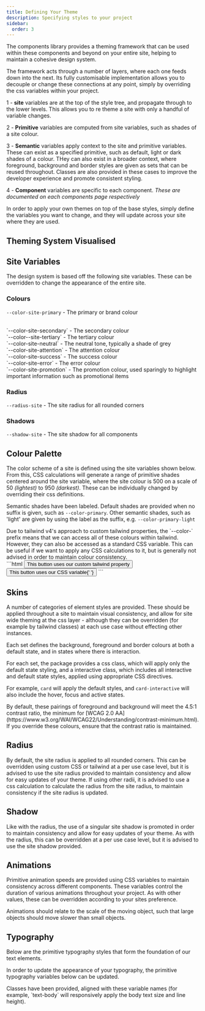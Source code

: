 ```yaml
---
title: Defining Your Theme
description: Specifying styles to your project
sidebar:
  order: 3
---
```



The components library provides a theming framework that can be used within these components and beyond on your entire site, helping to maintain a cohesive design system.

The framework acts through a number of layers, where each one feeds down into the next. Its fully customisable implementation allows you to decouple or change these connections at any point, simply by overriding the css variables within your project.

1 - **site** variables are at the top of the style tree, and propagate through to the lower levels. This allows you to re theme a site with only a handful of variable changes.

2 - **Primitive** variables are computed from site variables, such as shades of a site colour.

3 - **Semantic** variables apply context to the site and primitive variables. These can exist as a specified primitive, such as default, light or dark shades of a colour. THey can also exist in a broader context, where foreground, background and border styles are given as sets that can be reused throughout. Classes are also provided in these cases to improve the developer experience and promote consistent styling.

4 - **Component** variables are specific to each component. _These are documented on each components page respectively_

In order to apply your own themes on top of the base styles, simply define the variables you want to change, and they will update across your site where they are used.

## Theming System Visualised

<ThemeAnimation client:load />

## Site Variables

The design system is based off the following site variables. These can be overridden to change the appearance of the entire site.

### Colours

`--color-site-primary` - The primary or brand colour

<br />
`--color-site-secondary` - The secondary colour
<br />
`--color--site-tertiary` - The tertiary colour
<br />
`--color-site-neutral` - The neutral tone, typically a shade of grey
<br />
`--color-site-attention` - The attention colour
<br />
`--color-site-success` - The success colour
<br />
`--color-site-error` - The error colour
<br />
`--color-site-promotion` - The promotion colour, used sparingly to highlight
important information such as promotional items

### Radius

`--radius-site` - The site radius for all rounded corners

### Shadows

`--shadow-site` - The site shadow for all components

## Colour Palette

The color scheme of a site is defined using the site variables shown below. From this, CSS calculations will generate a range of primitive shades centered around the site variable, where the site colour is 500 on a scale of 50 _(lightest)_ to 950 _(darkest)_. These can be individually changed by overriding their css definitions.

Semantic shades have been labeled. Default shades are provided when no suffix is given, such as `--color-primary`. Other semantic shades, such as 'light' are given by using the label as the suffix, e.g. `--color-primary-light`

<Aside type="tip">
  Due to tailwind v4's approach to custom tailwind properties, the `--color-`
  prefix means that we can access all of these colours within tailwind. However,
  they can also be accessed as a standard CSS variable. This can be useful if we
  want to apply any CSS calculations to it, but is generally not advised in
  order to maintain colour consistency.
  <br />
  ```html
  <button class="bg-primary-500">
    This button uses our custom tailwind property
  </button>
  <button class="bg-[var(--color-primary-500)]">
    This button uses our CSS variable{' '}
  </button>
  ```
</Aside>

<ShowComponent filePath="./src/sample-css/colour.css">
  <ColorScheme />
</ShowComponent>

## Skins

A number of categories of element styles are provided. These should be applied throughout a site to maintain visual consistency, and allow for site wide theming at the css layer - although they can be overridden (for example by tailwind classes) at each use case without effecting other instances.

Each set defines the background, foreground and border colours at both a default state, and in states where there is interaction.

<Aside type="tip">
  For each set, the package provides a css class, which will apply only the
  default state styling, and a interactive class, which includes all interactive
  and default state styles, applied using appropriate CSS directives.

For example, `card` will apply the default styles, and `card-interactive` will also include the hover, focus and active states.

</Aside>

<Aside type="caution" title="Accessibility Warning">
  By default, these pairings of foreground and background will meet the 4.5:1 contrast ratio, the minimum for [WCAG 2.0 AA](https://www.w3.org/WAI/WCAG22/Understanding/contrast-minimum.html). If you override these colours, ensure that the contrast ratio is maintained.

</Aside>

<ShowComponent filePath="./src/sample-css/semanticColours.css">
  <SemanticColors />
</ShowComponent>

## Radius

By default, the site radius is applied to all rounded corners. This can be overridden using custom CSS or tailwind at a per use case level, but it is advised to use the site radius provided to maintain consistency and allow for easy updates of your theme. If using other radii, it is advised to use a css calculation to calculate the radius from the site radius, to maintain consistency if the site radius is updated.

<ShowComponent filePath="./src/sample-css/corners.css">
  <CornerDisplay />
</ShowComponent>

## Shadow

Like with the radius, the use of a singular site shadow is promoted in order to maintain consistency and allow for easy updates of your theme. As with the radius, this can be overridden at a per use case level, but it is advised to use the site shadow provided.

<ShowComponent filePath="./src/sample-css/shadows.css">
  <ShadowDisplay />
</ShowComponent>

## Animations

Primitive animation speeds are provided using CSS variables to maintain consistency across different components. These variables control the duration of various animations throughout your project. As with other values, these can be overridden according to your sites preference.

<Aside type="tip">
  Animations should relate to the scale of the moving object, such that large
  objects should move slower than small objects.
</Aside>

<ShowComponent filePath="./src/sample-css/animation.css">
  <AnimationDisplay />
</ShowComponent>

## Typography

Below are the primitive typography styles that form the foundation of our text elements.

In order to update the appearance of your typography, the primitive typography variables below can be updated.

<Aside type="tip">
  Classes have been provided, aligned with these variable names (for example,
  `text-body` will responsively apply the body text size and line height).
</Aside>

<ShowComponent filePath="./src/sample-css/typography.css">
  <TypographyDisplay />
</ShowComponent>
